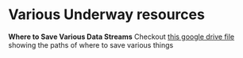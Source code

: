 # Various Underway resources

**Where to Save Various Data Streams**
Checkout [this google drive file](https://docs.google.com/spreadsheets/d/16l1OQgGEunLoADh_MEGyIfbQL2w0u6aw/edit#gid=1675337307) showing the paths of where to save various things

